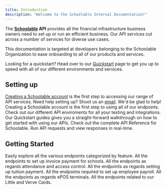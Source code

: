 ```yaml
---
title: Introduction
description: "Welcome to the Schoolable Internal Documentation!"
---
```


The **[Schoolable](https://schoolable.co/) API** provides all the financial infrastructure business owners need to set up or run an efficient business.
Our API services cut across a number of services for diverse use cases. <br /> 

This documentation is targeted at developers belonging to the Schoolable Organization to ease onboarding to all of our products and services. <br />

Looking for a quickstart? Head over to our [Quickstart](/home/quickstart) page to get you up to speed with all of our different environments and services.


## Setting up

[Creating a Schoolable account](https://pay.schoolable.co/register) is the first step to accessing our range of API services. Need help setting up? Shoot us an [email](#). We'd be glad to help!
<CardGroup cols={2}>
  <Card title="Open a Schoolable Account" icon="user" href="https://pay.schoolable.co/register">
    Creating a Schoolable account is the first step to using all of our endpoints.
  </Card>
  <Card title="Environments" icon="seedling" href="https://trylittleapp.com/">
    Check out our different API enviroments for all your testing and integrations.
  </Card>
  <Card title="Quickstart" icon="circle-bolt" href="https://trylittleapp.com/">
    Our Quickstart guides gives you a straight-forward walkthrough on how to get started with using our APIs.
  </Card>
  <Card title="API Reference" icon="code" href="https://trylittleapp.com/">
    Check out the complete API Reference for Schoolable. Run API requests and view responses in real-time.
  </Card>
</CardGroup>


## Getting Started

Easily explore all the various endpoints categorized by feature.
<CardGroup cols={2}>
  <Card title="Invoice Creation" icon="file-invoice" href="https://schoolable.co/">
    All the endpoints to set up invoice payment for schools.
  </Card>
  <Card title="Get Access Control" icon="school" href="https://schoolable.co/" >
    All the endpoints as regards attendance and access control.
  </Card>
  <Card title="Tuition Payment" icon="money-bills-simple" href="https://schoolable.co/" >
    All the endpoints as regards setting up tuition payment.
  </Card>
  <Card title="Employee Payroll" icon="scroll" href="https://schoolable.co/">
    All the endpoints required to set up employee payroll.
  </Card>
  <Card title="ePOS Terminals" icon="money-simple-from-bracket" href="https://schoolable.co/">
    All the endpoints as regards ePOS terminals.
  </Card>
  <Card title="Cards" icon="family" href="https://trylittleapp.com/">
    All the endpoints related to our Little and Verve Cards.
  </Card>
</CardGroup>

